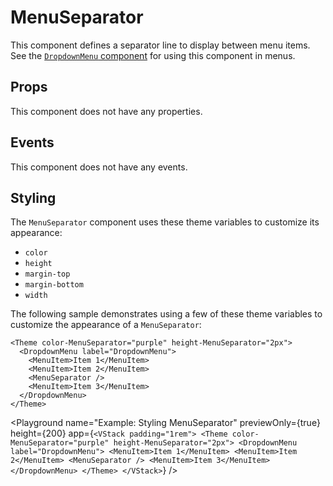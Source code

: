 # MenuSeparator

This component defines a separator line to display between menu items. See the [`DropdownMenu` component](./DropdownMenu) for using this component in menus.

## Props

This component does not have any properties.

## Events

This component does not have any events.

## Styling

The `MenuSeparator` component uses these theme variables to customize its appearance:
- `color`
- `height`
- `margin-top`
- `margin-bottom`
- `width`

The following sample demonstrates using a few of these theme variables to customize the appearance of a `MenuSeparator`:

```ueml copy {1}
<Theme color-MenuSeparator="purple" height-MenuSeparator="2px">
  <DropdownMenu label="DropdownMenu">
    <MenuItem>Item 1</MenuItem>
    <MenuItem>Item 2</MenuItem>
    <MenuSeparator />
    <MenuItem>Item 3</MenuItem>
  </DropdownMenu>
</Theme>
```

<Playground
  name="Example: Styling MenuSeparator"
  previewOnly={true}
  height={200}
  app={`
    <VStack padding="1rem">
      <Theme color-MenuSeparator="purple" height-MenuSeparator="2px">
        <DropdownMenu label="DropdownMenu">
          <MenuItem>Item 1</MenuItem>
          <MenuItem>Item 2</MenuItem>
          <MenuSeparator />
          <MenuItem>Item 3</MenuItem>
        </DropdownMenu>
      </Theme>
    </VStack>
  `}
/>
